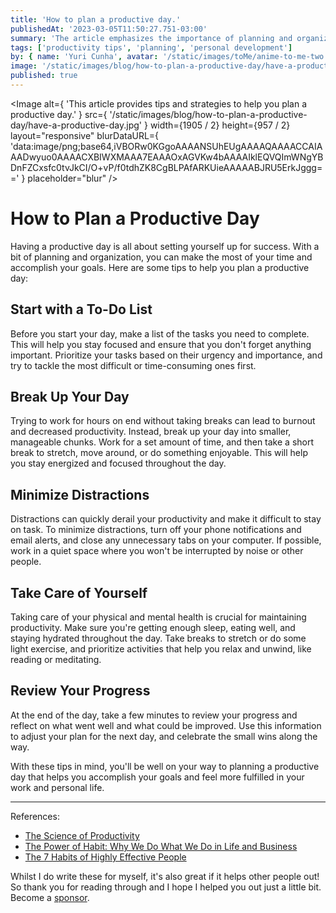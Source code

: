 ```yaml
---
title: 'How to plan a productive day.'
publishedAt: '2023-03-05T11:50:27.751-03:00'
summary: 'The article emphasizes the importance of planning and organization to achieve productivity and success in both work and personal life. It also provides references to related resources for further reading.'
tags: ['productivity tips', 'planning', 'personal development']
by: { name: 'Yuri Cunha', avatar: '/static/images/toMe/anime-to-me-two.png' }
image: '/static/images/blog/how-to-plan-a-productive-day/have-a-productive-day.jpg'
published: true
---
```


<Image
  alt={
    'This article provides tips and strategies to help you plan a productive day.'
  }
  src={
    '/static/images/blog/how-to-plan-a-productive-day/have-a-productive-day.jpg'
  }
  width={1905 / 2}
  height={957 / 2}
  layout="responsive"
  blurDataURL={
    'data:image/png;base64,iVBORw0KGgoAAAANSUhEUgAAAAQAAAACCAIAAADwyuo0AAAACXBIWXMAAA7EAAAOxAGVKw4bAAAAIklEQVQImWNgYBDnFZCxsfc0tvJkCI/O+vP/f0tdhZK8CgBLPAfARKUieAAAAABJRU5ErkJggg=='
  }
  placeholder="blur"
/>

# How to Plan a Productive Day

Having a productive day is all about setting yourself up for success. With a bit of planning and organization, you can make the most of your time and accomplish your goals. Here are some tips to help you plan a productive day:

## Start with a To-Do List

Before you start your day, make a list of the tasks you need to complete. This will help you stay focused and ensure that you don't forget anything important. Prioritize your tasks based on their urgency and importance, and try to tackle the most difficult or time-consuming ones first.

## Break Up Your Day

Trying to work for hours on end without taking breaks can lead to burnout and decreased productivity. Instead, break up your day into smaller, manageable chunks. Work for a set amount of time, and then take a short break to stretch, move around, or do something enjoyable. This will help you stay energized and focused throughout the day.

## Minimize Distractions

Distractions can quickly derail your productivity and make it difficult to stay on task. To minimize distractions, turn off your phone notifications and email alerts, and close any unnecessary tabs on your computer. If possible, work in a quiet space where you won't be interrupted by noise or other people.

## Take Care of Yourself

Taking care of your physical and mental health is crucial for maintaining productivity. Make sure you're getting enough sleep, eating well, and staying hydrated throughout the day. Take breaks to stretch or do some light exercise, and prioritize activities that help you relax and unwind, like reading or meditating.

## Review Your Progress

At the end of the day, take a few minutes to review your progress and reflect on what went well and what could be improved. Use this information to adjust your plan for the next day, and celebrate the small wins along the way.

With these tips in mind, you'll be well on your way to planning a productive day that helps you accomplish your goals and feel more fulfilled in your work and personal life.

---

References:

- [The Science of Productivity](https://www.youtube.com/watch?v=lHfjvYzr-3g)
- [The Power of Habit: Why We Do What We Do in Life and Business](https://www.goodreads.com/book/show/12609433-the-power-of-habit)
- [The 7 Habits of Highly Effective People](https://www.goodreads.com/book/show/36072.The_7_Habits_of_Highly_Effective_People)

<Aside type={'positive'} title={'Thank you very much for reading!'}>
  Whilst I do write these for myself, it's also great if it helps other people
  out! So thank you for reading through and I hope I helped you out just a
  little bit. Become a
  <a href="https://github.com/sponsors/isyuricunha"> sponsor</a>.
</Aside>

